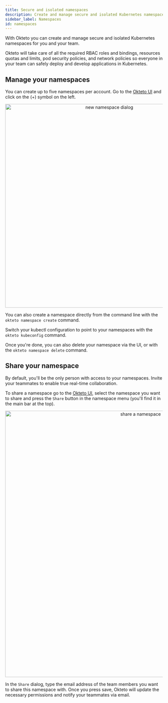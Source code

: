 ```yaml
---
title: Secure and isolated namespaces
description: Create and manage secure and isolated Kubernetes namespaces for you and your team
sidebar_label: Namespaces
id: namespaces
---
```



With Okteto you can create and manage secure and isolated Kubernetes namespaces for you and your team.

Okteto will take care of all the required RBAC roles and bindings, resources quotas and limits, pod security policies, and network policies so everyone in your team can safely deploy and develop applications in Kubernetes.

## Manage your namespaces

You can create up to five namespaces per account. Go to the [Okteto UI](https://cloud.okteto.com/#/?origin=docs) and click on the (+) symbol on the left.

<p align="center"><Image src="/docs/cloud/images/new-dialog.png" alt="new namespace dialog" width="650" /></p>

You can also create a namespace directly from the command line with the `okteto namespace create` command.

Switch your kubectl configuration to point to your namespaces with the `okteto kubeconfig` command.

Once you're done, you can also delete your namespace via the UI, or with the `okteto namespace delete` command.

## Share your namespace

By default, you'll be the only person with access to your namespaces. Invite your teammates to enable true real-time collaboration.

To share a namespace go to the [Okteto UI](https://cloud.okteto.com/#/?origin=docs), select the namespace you want to share and press the `Share` button in the namespace menu (you'll find it in the main bar at the top).

<p align="center"><Image src="/docs/cloud/images/share.png" alt="share a namespace" width="850" /></p>

In the `Share` dialog, type the email address of the team members you want to share this namespace with. Once you press save, Okteto will update the necessary permissions and notify your teammates via email.